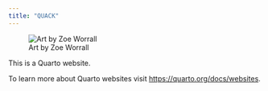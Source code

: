 ```yaml
---
title: "QUACK"
---
```


![Art by Zoe Worrall](images/quack_duck_swirl.png)

This is a Quarto website.

To learn more about Quarto websites visit <https://quarto.org/docs/websites>.
